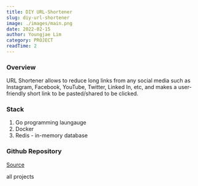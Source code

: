 ```yaml
---
title: DIY URL-Shortener
slug: diy-url-shortener
image: ./images/main.png
date: 2022-02-15
author: Youngjae Lim
category: PROJECT
readTime: 2
---
```



### Overview

URL Shortener allows to reduce long links from any social media such as Instagram, Facebook, YouTube, Twitter, Linked In, etc, and makes a user-friendly short link to be pasted/shared to be clicked.

### Stack

1. Go programming laungauge
2. Docker
3. Redis - in-memory database

### Github Repository

[Source](https://github.com/youngjae-lim/url-shortener)

<Link to='/projects' className='btn center-btn'>
  all projects
</Link>
